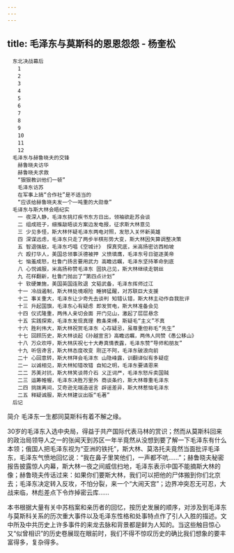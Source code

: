 ```yaml
---
---
---
```

title: 毛泽东与莫斯科的恩恩怨怨 - 杨奎松
---


```
　东北决战幕后
　　1
　　2
　　3
　　4
　　5
　　6
　　7
　　8
　　9
　　10
　　11
　　12
　毛泽东与赫鲁晓夫的交锋
　　赫鲁晓夫访华
　　赫鲁晓夫求救
　　“狠狠教训他们一顿”
　　毛泽东访苏
　　在军事上搞“合作社”是不适当的
　　“应该给赫鲁晓夫发一个一吨重的大勋章”
　毛译东与斯大林会晤纪实
　　一 夜深人静，毛泽东挑灯疾书东方日出，领袖欲赴苏会谈
　　二 组成班子，细推敲晤谈方案边发电报，征求斯大林意见
　　三 少见多怪，斯大林怀疑毛泽东两电对照，发怒入关怀新英雄
　　四 深谋远虑，毛泽东只走了两步半棋形势大变，斯大林因失算调整决策
　　五 智退强敌，毛泽东巧唱《空城计》 探真究底，米高扬密访西柏坡
　　六 殴打华人，美国总领事沃德被押 义愤填膺，毛泽东号日驱逐美帝
　　七 恼羞成怒，杜鲁门扬言要用武力 高瞻远瞩，毛泽东坚持革命到底
　　八 心悦诚服，米高扬称赞毛泽东 固执己见，斯大林继续走钢丝
　　九 花样翻新，杜鲁门抛出了“第四点计划”
　　十 软硬兼施，美国英国连败退 文韬武备，毛泽东挥师过江
　　十一 冷战遏制，斯大林处境艰险 睡狮猛醒，对苏联巨大支援
　　十二 事关重大，毛泽东让少奇先去谈判 知错认错，斯大林主动作自我批评
　　十三 升起国旗，毛泽东心有疑虑 即发贺电，斯大林准备会见
　　十四 仪式隆重，两伟人亲切会面 开门见山，激起了层层悬念
　　十五 实践探索，毛泽东发现真理 教条束缚，斯疑毛“主义”不真
　　十六 胜利伟大，斯大林祝贺毛泽东 心存疑忌，虽尊重但称毛“先生”
　　十七 回顾历史，斯大林谈起《孙越宣言》高瞻远瞩，两伟人同赞《愚公移山》
　　十八 万众欢呼，斯大林庆祝七十大寿真情表露，毛泽东赞“导师和朋友”
　　十九 听信谗言，斯大林态度改变 刚正不阿，毛泽东破浪向前
　　二十 心回意转，斯大林拜会毛泽东 山隐峰露，训翻译似有多疑症
　　二一 以诚相见，斯大林知错改错 自知之明，毛泽东要请恩来
　　二二 苏美对抗，斯大林笑谈蒋介石 义正词严，毛泽东怒斥卖国贼
　　二三 运筹帷幄，毛泽东决胜万里外 商谈条约，斯大林尊重毛泽东
　　二四 挑拨离间，艾奇逊无端造谣言 辟谣差异，斯大林惹恼毛泽东
　　二五 释疑诚服，斯大林建议出版“毛著”
　后记
```

简介 毛泽东一生都同莫斯科有着不解之缘。

30岁的毛泽东入选中央局，得益于共产国际代表马林的赏识；然而从莫斯科回来的政治局领导人之一的张闻天到苏区一年半竟然从没想到要了解一下毛泽东有什么本领；俄国人把毛泽东视为“亚洲的铁托”，斯大林、莫洛托夫竟然当面批评毛泽东，毛泽东气愤地回忆说：“我在鼻子里笑他们，一声都不吭……”；赫鲁晓夫秘密报告披露惊人内幕，斯大林一夜之间威信扫地，毛泽东表示中国不能摘斯大林的像；赫鲁晓夫传话过来：如果你们要斯大林，我们可以把他的尸体搬到你们北京去；毛泽东决定转入反攻，不怕分裂，来一个“大闹天宫”；边界冲突忍无可忍，大战来临，林彪差点下令炸掉密云库……

本书根据大量有关中苏档案和亲历者的回忆，按历史发展的顺序，对涉及到毛泽东与莫斯科关系的历次重大事件以及毛泽东性格和处事特点作了引人入胜的描述。文中所及中共历史上许多事件的来龙去脉和背景都是鲜为人知的。当这些触目惊心又“似曾相识”的历史卷展现在眼前时，我们不得不惊叹历史的确比我们想象的要丰富得多，复杂得多。